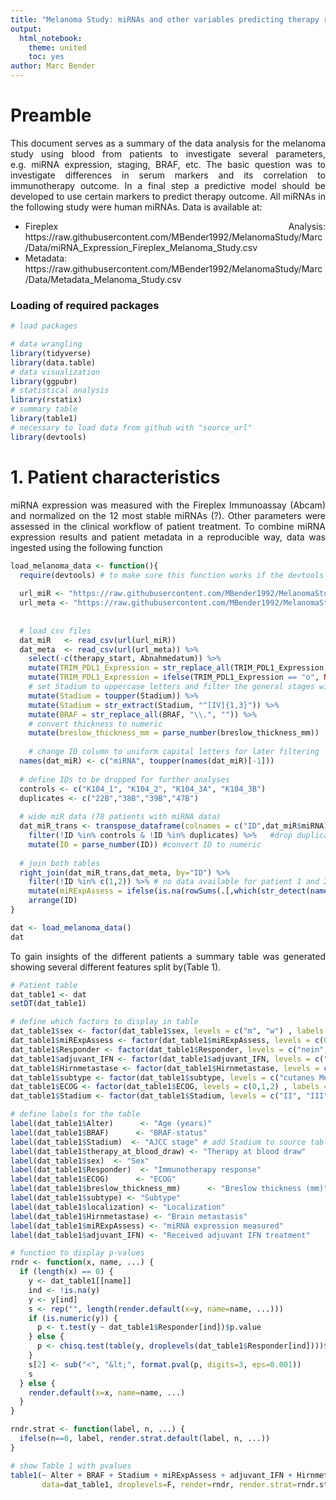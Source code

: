 ---
title: "Melanoma Study: miRNAs and other variables predicting therapy response"
output:
  html_notebook:
    theme: united
    toc: yes
author: Marc Bender
---

<style>
p.caption {
  font-size: 0.8em;
}
body {
text-align: justify}
</style>


# Preamble

This document serves as a summary of the data analysis for the melanoma study using blood from patients to investigate several parameters, e.g. miRNA expression, staging, BRAF, etc. The basic question was to investigate differences in serum markers and its correlation to immunotherapy outcome. In a final step a predictive model should be developed to use certain markers to predict therapy outcome. All miRNAs in the following study were human miRNAs. Data is available at:

  + Fireplex Analysis: https://raw.githubusercontent.com/MBender1992/MelanomaStudy/Marc/Data/miRNA_Expression_Fireplex_Melanoma_Study.csv
  + Metadata: https://raw.githubusercontent.com/MBender1992/MelanomaStudy/Marc/Data/Metadata_Melanoma_Study.csv

### Loading of required packages

```{r}
# load packages

# data wrangling
library(tidyverse)
library(data.table)
# data visualization
library(ggpubr)
# statistical analysis
library(rstatix)
# summary table
library(table1)
# necessary to load data from github with "source_url"
library(devtools)
```


# 1. Patient characteristics

miRNA expression was measured with the Fireplex Immunoassay (Abcam) and normalized on the 12 most stable miRNAs (?). Other parameters were assessed in the clinical workflow of patient treatment. To combine miRNA expression results and patient metadata in a reproducible way, data was ingested using the following function 

```{r, message = FALSE}
load_melanoma_data <- function(){
  require(devtools) # to make sure this function works if the devtools package is not loaded previously
  
  url_miR <- "https://raw.githubusercontent.com/MBender1992/MelanomaStudy/Marc/Data/miRNA_Expression_Fireplex_Melanoma_Study.csv" 
  url_meta <- "https://raw.githubusercontent.com/MBender1992/MelanomaStudy/Marc/Data/Metadata_Melanoma_Study.csv" 
  
  
  # load csv files
  dat_miR   <- read_csv(url(url_miR)) 
  dat_meta  <- read_csv(url(url_meta)) %>%
    select(-c(therapy_start, Abnahmedatum)) %>%
    mutate(TRIM_PDL1_Expression = str_replace_all(TRIM_PDL1_Expression,"\\++","+")) %>% 
    mutate(TRIM_PDL1_Expression = ifelse(TRIM_PDL1_Expression == "o", NA,TRIM_PDL1_Expression)) %>%
    # set Stadium to uppercase letters and filter the general stages without substages "A", "B", "C"
    mutate(Stadium = toupper(Stadium)) %>%
    mutate(Stadium = str_extract(Stadium, "^[IV]{1,3}")) %>%
    mutate(BRAF = str_replace_all(BRAF, "\\.", "")) %>% 
    # convert thickness to numeric
    mutate(breslow_thickness_mm = parse_number(breslow_thickness_mm))
 
    # change ID column to uniform capital letters for later filtering
  names(dat_miR) <- c("miRNA", toupper(names(dat_miR)[-1]))
  
  # define IDs to be dropped for further analyses
  controls <- c("K104_1", "K104_2", "K104_3A", "K104_3B")
  duplicates <- c("22B","38B","39B","47B")
  
  # wide miR data (78 patients with miRNA data)
  dat_miR_trans <- transpose_dataframe(colnames = c("ID",dat_miR$miRNA), data = dat_miR) %>%
    filter(!ID %in% controls & !ID %in% duplicates) %>%   #drop duplicate patient data 
    mutate(ID = parse_number(ID)) #convert ID to numeric
  
  # join both tables
  right_join(dat_miR_trans,dat_meta, by="ID") %>% 
    filter(!ID %in% c(1,2)) %>% # no data available for patient 1 and 2 but still part of the source table
    mutate(miRExpAssess = ifelse(is.na(rowSums(.[,which(str_detect(names(.),"mir"))])), 0,1))  %>%# if no miRNA expression has been measure fill in 0
    arrange(ID)
}

dat <- load_melanoma_data()
dat
```

To gain insights of the different patients a summary table was generated showing several different features split by(Table 1). 


```{r}
# Patient table
dat_table1 <- dat
setDT(dat_table1)

# define which factors to display in table
dat_table1$sex <- factor(dat_table1$sex, levels = c("m", "w") , labels = c("Male", "Female"))
dat_table1$miRExpAssess <- factor(dat_table1$miRExpAssess, levels = c(0, 1) , labels = c("no", "yes"))
dat_table1$Responder <- factor(dat_table1$Responder, levels = c("nein", "ja",2) , labels = c("no", "yes","P-value"))
dat_table1$adjuvant_IFN <- factor(dat_table1$adjuvant_IFN, levels = c("nein", "ja") , labels = c("no", "yes"))
dat_table1$Hirnmetastase <- factor(dat_table1$Hirnmetastase, levels = c("nein", "ja") , labels = c("no", "yes"))
dat_table1$subtype <- factor(dat_table1$subtype, levels = c("cutanes Melanom", "Schleimhautmelanom") , labels = c("cutaneous", "mucosal"))
dat_table1$ECOG <- factor(dat_table1$ECOG, levels = c(0,1,2) , labels = c("0", "1", "2"))
dat_table1$Stadium <- factor(dat_table1$Stadium, levels = c("II", "III","IV") , labels = c("II", "III","IV"))

# define labels for the table
label(dat_table1$Alter)      <- "Age (years)"
label(dat_table1$BRAF)      <- "BRAF-status"
label(dat_table1$Stadium)  <- "AJCC stage" # add Stadium to source table
label(dat_table1$therapy_at_blood_draw) <- "Therapy at blood draw"
label(dat_table1$sex)  <- "Sex"
label(dat_table1$Responder)  <- "Immunotherapy response"
label(dat_table1$ECOG)      <- "ECOG"
label(dat_table1$breslow_thickness_mm)      <- "Breslow thickness (mm)" # change to double
label(dat_table1$subtype) <- "Subtype"
label(dat_table1$localization) <- "Localization"
label(dat_table1$Hirnmetastase) <- "Brain metastasis"
label(dat_table1$miRExpAssess) <- "miRNA expression measured"
label(dat_table1$adjuvant_IFN) <- "Received adjuvant IFN treatment"

# function to display p-values  
rndr <- function(x, name, ...) {
  if (length(x) == 0) {
    y <- dat_table1[[name]] 
    ind <- !is.na(y)
    y <- y[ind]
    s <- rep("", length(render.default(x=y, name=name, ...)))
    if (is.numeric(y)) {
      p <- t.test(y ~ dat_table1$Responder[ind])$p.value
    } else {
      p <- chisq.test(table(y, droplevels(dat_table1$Responder[ind])))$p.value
    }
    s[2] <- sub("<", "&lt;", format.pval(p, digits=3, eps=0.001))
    s
  } else {
    render.default(x=x, name=name, ...)
  }
}

rndr.strat <- function(label, n, ...) {
  ifelse(n==0, label, render.strat.default(label, n, ...))
}

# show Table 1 with pvalues
table1(~ Alter + BRAF + Stadium + miRExpAssess + adjuvant_IFN + Hirnmetastase + sex + ECOG + breslow_thickness_mm + subtype + localization | Responder,
       data=dat_table1, droplevels=F, render=rndr, render.strat=rndr.strat)


```









